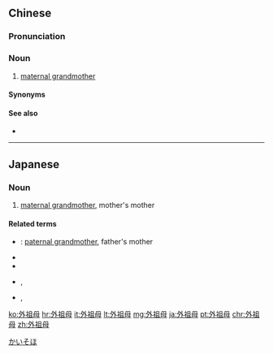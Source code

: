 ==Chinese==
{{zh-forms|type=12}}

===Pronunciation===
{{zh-pron
|m=wàizǔmǔ
|c=ngoi6 zou2 mou5
|mn=qz:gōa-chó͘-bió/xm:gōa-chó͘-bú/zz:gōa-chó͘-bó
|cat=n
}}

===Noun===
{{zh-noun}}

# [[maternal grandmother]]

====Synonyms====
{{zh-dial}}

====See also====
* {{zh-l|祖母}}

{{zh-cat|Family|Intermediate}}

----

==Japanese==
{{ja-kanjitab|外|祖|母}}

===Noun===
{{ja-noun|がいそぼ|hhira=ぐわいそぼ}}

# {{lb|ja|rare}} [[maternal grandmother]], mother's mother

====Related terms====
* {{ja-r|内祖母|ないそぼ}}: [[paternal grandmother]], father's mother
* {{ja-r|内祖父|ないそふ}}
* {{ja-r|外祖父|がいそふ}}
* {{ja-r|内孫|うちまご}}, {{ja-r|内孫|ないそん}}
* {{ja-r|外孫|そとまご}}, {{ja-r|外孫|がいそん}}

[[Category:ja:Family|かいそほ]]

[[ko:外祖母]]
[[hr:外祖母]]
[[it:外祖母]]
[[lt:外祖母]]
[[mg:外祖母]]
[[ja:外祖母]]
[[pt:外祖母]]
[[chr:外祖母]]
[[zh:外祖母]]